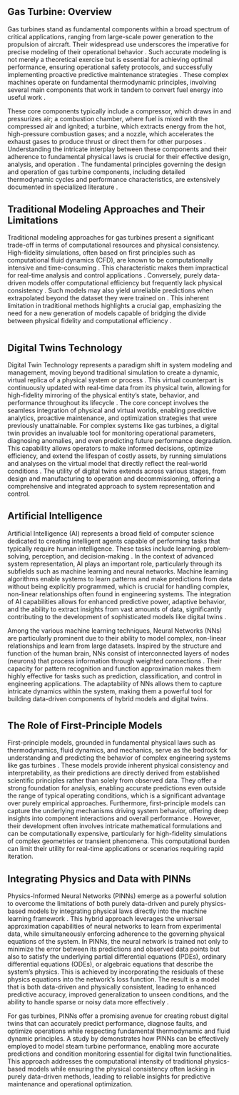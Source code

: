 \chapter{\textbf{Literature Review}}


# \textbf{Gas Turbines}

## Gas Turbine: Overview

Gas turbines stand as fundamental components within a broad spectrum of critical applications, ranging from large-scale power generation to the propulsion of aircraft. Their widespread use underscores the imperative for precise modeling of their operational behavior \citep{boyce2012gasturbine}. Such accurate modeling is not merely a theoretical exercise but is essential for achieving optimal performance, ensuring operational safety protocols, and successfully implementing proactive predictive maintenance strategies \citep{boyce2012gasturbine}. These complex machines operate on fundamental thermodynamic principles, involving several main components that work in tandem to convert fuel energy into useful work \citep{cengel2019thermodynamics}. 
    
These core components typically include a compressor, which draws in and pressurizes air; a combustion chamber, where fuel is mixed with the compressed air and ignited; a turbine, which extracts energy from the hot, high-pressure combustion gases; and a nozzle, which accelerates the exhaust gases to produce thrust or direct them for other purposes \citep{saravanamuttoo2017gasturbine}. Understanding the intricate interplay between these components and their adherence to fundamental physical laws is crucial for their effective design, analysis, and operation \citep{saravanamuttoo2017gasturbine}. The fundamental principles governing the design and operation of gas turbine components, including detailed thermodynamic cycles and performance characteristics, are extensively documented in specialized literature \citep{saravanamuttoo2017gasturbine}.


## Traditional Modeling Approaches and Their Limitations

Traditional modeling approaches for gas turbines present a significant trade-off in terms of computational resources and physical consistency. High-fidelity simulations, often based on first principles such as computational fluid dynamics (CFD), are known to be computationally intensive and time-consuming \citep{verstraete2010cfd}. This characteristic makes them impractical for real-time analysis and control applications \citep{verstraete2010cfd}. Conversely, purely data-driven models offer computational efficiency but frequently lack physical consistency \citep{gurney2010gasturbine}. Such models may also yield unreliable predictions when extrapolated beyond the dataset they were trained on \citep{gurney2010gasturbine}. This inherent limitation in traditional methods highlights a crucial gap, emphasizing the need for a new generation of models capable of bridging the divide between physical fidelity and computational efficiency \citep{kurz2009gasturbine}.

<!--  -->
# \textbf{Foundations for Advanced System Representation}

## Digital Twins Technology

Digital Twin Technology represents a paradigm shift in system modeling and management, moving beyond traditional simulation to create a dynamic, virtual replica of a physical system or process \citep{grieves2011digital}. This virtual counterpart is continuously updated with real-time data from its physical twin, allowing for high-fidelity mirroring of the physical entity's state, behavior, and performance throughout its lifecycle \citep{tao2019digital}. The core concept involves the seamless integration of physical and virtual worlds, enabling predictive analytics, proactive maintenance, and optimization strategies that were previously unattainable. For complex systems like gas turbines, a digital twin provides an invaluable tool for monitoring operational parameters, diagnosing anomalies, and even predicting future performance degradation. This capability allows operators to make informed decisions, optimize efficiency, and extend the lifespan of costly assets, by running simulations and analyses on the virtual model that directly reflect the real-world conditions \citep{schluse2018digital}. The utility of digital twins extends across various stages, from design and manufacturing to operation and decommissioning, offering a comprehensive and integrated approach to system representation and control.



## Artificial Intelligence

Artificial Intelligence (AI) represents a broad field of computer science dedicated to creating intelligent agents capable of performing tasks that typically require human intelligence. These tasks include learning, problem-solving, perception, and decision-making \citep{russell2010artificial}. In the context of advanced system representation, AI plays an important role, particularly through its subfields such as machine learning and neural networks. Machine learning algorithms enable systems to learn patterns and make predictions from data without being explicitly programmed, which is crucial for handling complex, non-linear relationships often found in engineering systems. The integration of AI capabilities allows for enhanced predictive power, adaptive behavior, and the ability to extract insights from vast amounts of data, significantly contributing to the development of sophisticated models like digital twins \citep{kreuzer2024artificial}.

Among the various machine learning techniques, Neural Networks (NNs) are particularly prominent due to their ability to model complex, non-linear relationships and learn from large datasets. Inspired by the structure and function of the human brain, NNs consist of interconnected layers of nodes (neurons) that process information through weighted connections \citep{goodfellow2016deep}. Their capacity for pattern recognition and function approximation makes them highly effective for tasks such as prediction, classification, and control in engineering applications. The adaptability of NNs allows them to capture intricate dynamics within the system, making them a powerful tool for building data-driven components of hybrid models and digital twins.


<!--  -->
# \textbf{Hybrid Modeling with Physics-Informed Machine Learning}

## The Role of First-Principle Models

First-principle models, grounded in fundamental physical laws such as thermodynamics, fluid dynamics, and mechanics, serve as the bedrock for understanding and predicting the behavior of complex engineering systems like gas turbines \citep{incropera2007fundamentals}. These models provide inherent physical consistency and interpretability, as their predictions are directly derived from established scientific principles rather than solely from observed data. They offer a strong foundation for analysis, enabling accurate predictions even outside the range of typical operating conditions, which is a significant advantage over purely empirical approaches. Furthermore, first-principle models can capture the underlying mechanisms driving system behavior, offering deep insights into component interactions and overall performance \citep{serway2018physics}. However, their development often involves intricate mathematical formulations and can be computationally expensive, particularly for high-fidelity simulations of complex geometries or transient phenomena. This computational burden can limit their utility for real-time applications or scenarios requiring rapid iteration.

## Integrating Physics and Data with PINNs

Physics-Informed Neural Networks (PINNs) emerge as a powerful solution to overcome the limitations of both purely data-driven and purely physics-based models by integrating physical laws directly into the machine learning framework \citep{raissi2019physics}. This hybrid approach leverages the universal approximation capabilities of neural networks to learn from experimental data, while simultaneously enforcing adherence to the governing physical equations of the system. In PINNs, the neural network is trained not only to minimize the error between its predictions and observed data points but also to satisfy the underlying partial differential equations (PDEs), ordinary differential equations (ODEs), or algebraic equations that describe the system's physics. This is achieved by incorporating the residuals of these physics equations into the network's loss function. The result is a model that is both data-driven and physically consistent, leading to enhanced predictive accuracy, improved generalization to unseen conditions, and the ability to handle sparse or noisy data more effectively \citep{karniadakis2021physics}. 

For gas turbines, PINNs offer a promising avenue for creating robust digital twins that can accurately predict performance, diagnose faults, and optimize operations while respecting fundamental thermodynamic and fluid dynamic principles. A study by \citet{wang2023physics} demonstrates how PINNs can be effectively employed to model steam turbine performance, enabling more accurate predictions and condition monitoring essential for digital twin functionalities. This approach addresses the computational intensity of traditional physics-based models while ensuring the physical consistency often lacking in purely data-driven methods, leading to reliable insights for predictive maintenance and operational optimization.





